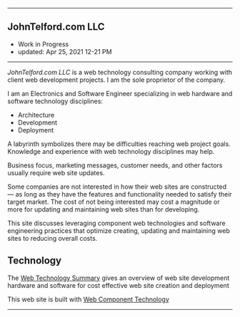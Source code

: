 
***

## JohnTelford.com LLC
- Work in Progress
- updated: Apr 25, 2021 12-21 PM

***

*JohnTelford.com LLC* is a web technology consulting company working with client  web development projects. I am the sole proprietor of the company.

I am an Electronics and Software Engineer specializing in web hardware and software technology disciplines:

- Architecture
- Development
- Deployment

A labyrinth symbolizes  there may be difficulties  reaching  web  project goals. Knowledge and experience with web technology disciplines  may help.

Business focus, marketing messages, customer needs, and other factors usually  require  web site updates.

Some companies are not interested in how their web sites are constructed — as long as they have the features and functionality needed to satisfy their target market. The cost of not being interested may cost a magnitude or more for updating and maintaining  web sites than for developing.

This site discusses leveraging component web  technologies and software engineering practices that optimize creating, updating and maintaining web sites to reducing overall costs.



## Technology

 The [Web Technology Summary](webtechsum) gives an overview of web site development hardware and software for cost effective web site creation and deployment

This web site is built with [Web Component Technology](webcomptech)

***


